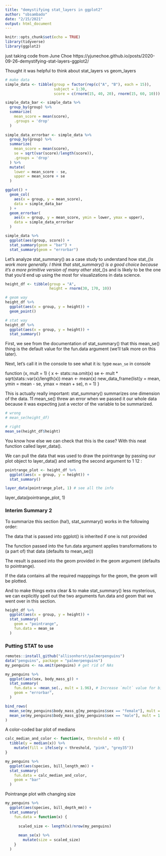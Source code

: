 ```yaml
---
title: "demystifying stat_layers in ggplot2"
author: "sbsambado"
date: "2/15/2021"
output: html_document
---
```


```r
knitr::opts_chunk$set(echo = TRUE)
library(tidyverse)
library(ggplot2)
```

just taking code from June Choe
https://yjunechoe.github.io/posts/2020-09-26-demystifying-stat-layers-ggplot2/

Thought it was helpful to think about stat_layers vs geom_layers

```r

# make data
simple_data <- tibble(group = factor(rep(c("A", "B"), each = 15)),
                      subject = 1:30,
                      score = c(rnorm(15, 40, 20), rnorm(15, 60, 10)))

```

```r
simple_data_bar <- simple_data %>%
  group_by(group) %>% 
  summarize(
    mean_score = mean(score),
    .groups = 'drop'
  )
  
simple_data_errorbar <- simple_data %>% 
  group_by(group) %>% 
  summarize(
    mean_score = mean(score),
    se = sqrt(var(score)/length(score)),
    .groups = 'drop'
  ) %>% 
  mutate(
    lower = mean_score - se,
    upper = mean_score + se
  )

ggplot() +
  geom_col(
    aes(x = group, y = mean_score),
    data = simple_data_bar
  ) +
  geom_errorbar(
    aes(x = group, y = mean_score, ymin = lower, ymax = upper),
    data = simple_data_errorbar
  )
```

```r
simple_data %>% 
  ggplot(aes(group, score)) +
  stat_summary(geom = "bar") +
  stat_summary(geom = "errorbar")
```
Let’s analyze stat_summary() as a case study to understand how stat_*()s work more generally. I think that stat_summary() is a good choice because it’s a more primitive version of many other stat_*()s and is likely to be the one that you’d end up using the most for visualizations in data science.

```r
height_df <- tibble(group = "A",
                    height = rnorm(30, 170, 10))

# geom way
height_df %>% 
  ggplot(aes(x = group, y = height)) +
  geom_point()

# stat way
height_df %>% 
  ggplot(aes(x = group, y = height)) +
  stat_summary()
```
First, we see from the documentation of stat_summary() that this mean_se() thing is the default value for the fun.data argument (we’ll talk more on this later).

Next, let’s call it in the console to see what it is:
type `mean_se` in console

function (x, mult = 1) 
  {
      x <- stats::na.omit(x)
      se <- mult * sqrt(stats::var(x)/length(x))
      mean <- mean(x)
      new_data_frame(list(y = mean, ymin = mean - se, ymax = mean + 
          se), n = 1)
  }
  
  
This is actually really important: stat_summary() summarizes one dimension of the data. 11 mean_se() threw an error when we passed it our whole data because it was expecting just a vector of the variable to be summarized.
```r
# wrong
# mean_se(height_df)

# right
mean_se(height_df$height)

```

You know how else we can check that this is the case? With this neat function called layer_data().

We can pull the data that was used to draw the pointrange by passing our plot object to layer_data() and setting the second argument to 1 12 :

```r
pointrange_plot <- height_df %>% 
  ggplot(aes(x = group, y = height)) +
  stat_summary()

layer_data(pointrange_plot, 1) # see all the info
```

layer_data(pointrange_plot, 1)
  

### Interim Summary 2
To summarize this section (ha!), stat_summary() works in the following order:

The data that is passed into ggplot() is inherited if one is not provided

The function passed into the fun.data argument applies transformations to (a part of) that data (defaults to mean_se())

The result is passed into the geom provided in the geom argument (defaults to pointrange).

If the data contains all the required mapppings for the geom, the geom will be plotted.

And to make things extra clear & to make stat_summary() less mysterious, we can explicitly spell out the two arguments fun.data and geom that we went over in this section.
```r
height_df %>% 
  ggplot(aes(x = group, y = height)) +
  stat_summary(
    geom = "pointrange",
    fun.data = mean_se
  )
```

### Putting STAT to use

```r
remotes::install_github("allisonhorst/palmerpenguins")
data("penguins", package = "palmerpenguins")
my_penguins <- na.omit(penguins) # get rid of NAs
```


```r
my_penguins %>% 
  ggplot(aes(sex, body_mass_g)) +
  stat_summary(
    fun.data = ~mean_se(., mult = 1.96), # Increase `mult` value for bigger interval!
    geom = "errorbar",
  )

bind_rows(
  mean_se(my_penguins$body_mass_g[my_penguins$sex == "female"], mult = 1.96),
  mean_se(my_penguins$body_mass_g[my_penguins$sex == "male"], mult = 1.96),
)
```
A color-coded bar plot of medians
```r
calc_median_and_color <- function(x, threshold = 40) {
  tibble(y = median(x)) %>% 
    mutate(fill = ifelse(y < threshold, "pink", "grey35"))
}

my_penguins %>% 
  ggplot(aes(species, bill_length_mm)) +
  stat_summary(
    fun.data = calc_median_and_color,
    geom = "bar"
  )
```

Pointrange plot with changing size
```r
my_penguins %>% 
  ggplot(aes(species, bill_depth_mm)) +
  stat_summary(
    fun.data = function(x) {
      
      scaled_size <- length(x)/nrow(my_penguins)
      
      mean_se(x) %>% 
        mutate(size = scaled_size)
    }
  )
```

